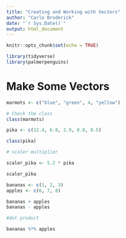 ```yaml
---
title: "Creating and Working with Vectors"
author: "Carlo Broderick"
date: "`r Sys.Date()`"
output: html_document
---
```


```r
knitr::opts_chunk$set(echo = TRUE)

library(tidyverse)
library(palmerpenguins)
```

# Make Some Vectors

```r
marmots <- c("blue", "green", 4, "yellow")

# Check the class
class(marmots)

```

```r
pika <- c(12.4, 6.8, 2.9, 8.8, 8.5)

class(pika)

# scaler multiplier 

scaler_pika <- 5.2 * pika

scaler_pika

```

```r
bananas <- c(1, 2, 3)
apples <- c(6, 7, 8)

bananas + apples
bananas - apples

#dot product

bananas %*% apples
```
